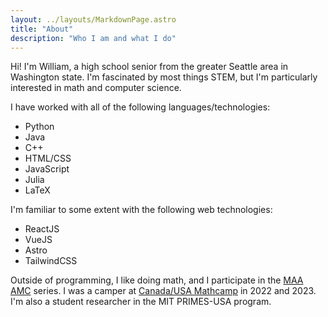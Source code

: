 ```yaml
---
layout: ../layouts/MarkdownPage.astro
title: "About"
description: "Who I am and what I do"
---
```


Hi! I'm William, a high school senior from the greater Seattle area in Washington state. I'm fascinated by most things STEM, but I'm particularly interested in math and computer science.

I have worked with all of the following languages/technologies:

- Python
- Java
- C++
- HTML/CSS
- JavaScript
- Julia
- LaTeX

I'm familiar to some extent with the following web technologies:

- ReactJS
- VueJS
- Astro
- TailwindCSS

Outside of programming, I like doing math, and I participate in the <a href="https://www.maa.org/math-competitions" target="_blank">MAA AMC</a> series. I was a camper at <a href="https://www.mathcamp.org/" target="_blank">Canada/USA Mathcamp</a> in 2022 and 2023. I'm also a student researcher in the MIT PRIMES-USA program.
